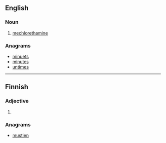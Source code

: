 ==English==

===Noun===
{{en-noun|-}}

# [[mechlorethamine]]

===Anagrams===
* [[minuets#English|minuets]]
* [[minutes#English|minutes]]
* [[untimes#English|untimes]]

----

==Finnish==

===Adjective===
{{head|fi|adjective form}}

# {{fi-form of|musta|type=adjective|case=comitative|pl=plural}}

===Anagrams===
* [[mustien#Finnish|mustien]]